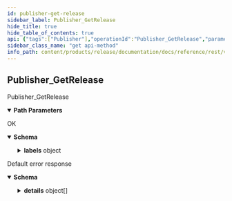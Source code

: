 ```yaml
---
id: publisher-get-release
sidebar_label: Publisher_GetRelease
hide_title: true
hide_table_of_contents: true
api: {"tags":["Publisher"],"operationId":"Publisher_GetRelease","parameters":[{"name":"user","in":"path","description":"The user id.","required":true,"schema":{"type":"string"}},{"name":"release","in":"path","description":"The release id.","required":true,"schema":{"type":"string"}}],"responses":{"200":{"description":"OK","content":{"application/json":{"schema":{"type":"object","properties":{"name":{"type":"string","description":"The release resource name."},"displayName":{"type":"string","description":"The human-readable display name of the release."},"description":{"type":"string","description":"The short description of the release."},"authoritativeRelease":{"type":"string","description":"The authoritative release is set only for sub-licensed releases that do not hold any publishing rights on the content being distributed. A common case where the release is to be considered non-authoritative is a translation released by third-parties. In such scenario the original author(s) is to be considered the only publishing authority over the content. If for any reason the authoritative release were to be unpublished or deleted from Animeshon all associated non-authoritative releases will be automatically hidden from public consumption and marked as suspended. Furthermore, there can only be one authoritative release per resource, which means that you can have unlimited non-authoritative releases for one resource but it must have exactly one authoritative release."},"resource":{"type":"string","description":"The resource being released."},"asset":{"type":"string","description":"The product included in the release."},"accessGroup":{"type":"string","description":"The group of users authorized to access the asset."},"visibility":{"enum":["VISIBILITY_UNSPECIFIED","PRIVATE","MEMBERSHIP","PUBLIC"],"type":"string","description":"The visibility of the resources included in the asset.","format":"enum"},"state":{"readOnly":true,"enum":["STATE_UNSPECIFIED","ACTIVE","SCHEDULED","DRAFT","SUSPENDED","DELETED"],"type":"string","description":"The current release state.","format":"enum"},"labels":{"type":"object","additionalProperties":{"type":"string"},"description":"The map of labels associated with the release."},"createTime":{"readOnly":true,"type":"string","description":"The timestamp at which the release was created.","format":"date-time"},"updateTime":{"readOnly":true,"type":"string","description":"The latest timestamp at which the release was updated.","format":"date-time"},"expireTime":{"readOnly":true,"type":"string","description":"The timestamp at which the release will expire.","format":"date-time"},"deleteTime":{"readOnly":true,"type":"string","description":"The timestamp at which the release was deleted.","format":"date-time"}}}}}},"default":{"description":"Default error response","content":{"application/json":{"schema":{"type":"object","properties":{"code":{"type":"integer","description":"The status code, which should be an enum value of [google.rpc.Code][google.rpc.Code].","format":"int32"},"message":{"type":"string","description":"A developer-facing error message, which should be in English. Any user-facing error message should be localized and sent in the [google.rpc.Status.details][google.rpc.Status.details] field, or localized by the client."},"details":{"type":"array","items":{"type":"object","properties":{"@type":{"type":"string","description":"The type of the serialized message."}},"additionalProperties":true,"description":"Contains an arbitrary serialized message along with a @type that describes the type of the serialized message."},"description":"A list of messages that carry the error details.  There is a common set of message types for APIs to use."}},"description":"The `Status` type defines a logical error model that is suitable for different programming environments, including REST APIs and RPC APIs. It is used by [gRPC](https://github.com/grpc). Each `Status` message contains three pieces of data: error code, error message, and error details. You can find out more about this error model and how to work with it in the [API Design Guide](https://cloud.google.com/apis/design/errors)."}}}}},"description":"Publisher_GetRelease","method":"get","path":"/v1alpha1/users/{user}/releases/{release}","servers":[{"url":"https://release.animeapis.com"}],"info":{"title":"animeshon.release","version":"v1alpha1"},"postman":{"name":"Publisher Get Release","description":{"type":"text/plain"},"url":{"path":["v1alpha1","users",":user","releases",":release"],"host":["{{baseUrl}}"],"query":[],"variable":[{"disabled":false,"description":{"content":"(Required) The user id.","type":"text/plain"},"type":"any","value":"","key":"user"},{"disabled":false,"description":{"content":"(Required) The release id.","type":"text/plain"},"type":"any","value":"","key":"release"}]},"header":[{"key":"Accept","value":"application/json"}],"method":"GET"}}
sidebar_class_name: "get api-method"
info_path: content/products/release/documentation/docs/reference/rest/v1alpha1/animeshon-release
---
```



## Publisher_GetRelease



Publisher_GetRelease

<details style={{"marginBottom":"1rem"}} data-collapsed={false} open={true}><summary style={{}}><strong>Path Parameters</strong></summary><div><ul><ParamsItem className={"paramsItem"} param={{"name":"user","in":"path","description":"The user id.","required":true,"schema":{"type":"string"}}}></ParamsItem><ParamsItem className={"paramsItem"} param={{"name":"release","in":"path","description":"The release id.","required":true,"schema":{"type":"string"}}}></ParamsItem></ul></div></details><div><ApiTabs><TabItem label={"200"} value={"200"}><div>

OK

</div><div><details style={{}} data-collapsed={false} open={true}><summary style={{"textAlign":"left"}}><strong>Schema</strong></summary><div style={{"textAlign":"left","marginLeft":"1rem"}}></div><ul style={{"marginLeft":"1rem"}}><SchemaItem collapsible={false} name={"name"} required={false} schemaDescription={"The release resource name."} schemaName={"string"} qualifierMessage={undefined}></SchemaItem><SchemaItem collapsible={false} name={"displayName"} required={false} schemaDescription={"The human-readable display name of the release."} schemaName={"string"} qualifierMessage={undefined}></SchemaItem><SchemaItem collapsible={false} name={"description"} required={false} schemaDescription={"The short description of the release."} schemaName={"string"} qualifierMessage={undefined}></SchemaItem><SchemaItem collapsible={false} name={"authoritativeRelease"} required={false} schemaDescription={"The authoritative release is set only for sub-licensed releases that do not hold any publishing rights on the content being distributed. A common case where the release is to be considered non-authoritative is a translation released by third-parties. In such scenario the original author(s) is to be considered the only publishing authority over the content. If for any reason the authoritative release were to be unpublished or deleted from Animeshon all associated non-authoritative releases will be automatically hidden from public consumption and marked as suspended. Furthermore, there can only be one authoritative release per resource, which means that you can have unlimited non-authoritative releases for one resource but it must have exactly one authoritative release."} schemaName={"string"} qualifierMessage={undefined}></SchemaItem><SchemaItem collapsible={false} name={"resource"} required={false} schemaDescription={"The resource being released."} schemaName={"string"} qualifierMessage={undefined}></SchemaItem><SchemaItem collapsible={false} name={"asset"} required={false} schemaDescription={"The product included in the release."} schemaName={"string"} qualifierMessage={undefined}></SchemaItem><SchemaItem collapsible={false} name={"accessGroup"} required={false} schemaDescription={"The group of users authorized to access the asset."} schemaName={"string"} qualifierMessage={undefined}></SchemaItem><SchemaItem collapsible={false} name={"visibility"} required={false} schemaDescription={"The visibility of the resources included in the asset."} schemaName={"enum"} qualifierMessage={"**Possible values:** [`VISIBILITY_UNSPECIFIED`, `PRIVATE`, `MEMBERSHIP`, `PUBLIC`]"}></SchemaItem><SchemaItem collapsible={false} name={"state"} required={false} schemaDescription={"The current release state."} schemaName={"enum"} qualifierMessage={"**Possible values:** [`STATE_UNSPECIFIED`, `ACTIVE`, `SCHEDULED`, `DRAFT`, `SUSPENDED`, `DELETED`]"}></SchemaItem><SchemaItem collapsible={true} className={"schemaItem"}><details style={{}}><summary style={{}}><strong>labels</strong><span style={{"opacity":"0.6"}}> object</span></summary><div style={{"marginLeft":"1rem"}}><div style={{"marginTop":".5rem","marginBottom":".5rem"}}>

The map of labels associated with the release.

</div></div></details></SchemaItem><SchemaItem collapsible={false} name={"createTime"} required={false} schemaDescription={"The timestamp at which the release was created."} schemaName={"date-time"} qualifierMessage={undefined}></SchemaItem><SchemaItem collapsible={false} name={"updateTime"} required={false} schemaDescription={"The latest timestamp at which the release was updated."} schemaName={"date-time"} qualifierMessage={undefined}></SchemaItem><SchemaItem collapsible={false} name={"expireTime"} required={false} schemaDescription={"The timestamp at which the release will expire."} schemaName={"date-time"} qualifierMessage={undefined}></SchemaItem><SchemaItem collapsible={false} name={"deleteTime"} required={false} schemaDescription={"The timestamp at which the release was deleted."} schemaName={"date-time"} qualifierMessage={undefined}></SchemaItem></ul></details></div></TabItem><TabItem label={"default"} value={"default"}><div>

Default error response

</div><div><details style={{}} data-collapsed={false} open={true}><summary style={{"textAlign":"left"}}><strong>Schema</strong></summary><div style={{"textAlign":"left","marginLeft":"1rem"}}></div><ul style={{"marginLeft":"1rem"}}><SchemaItem collapsible={false} name={"code"} required={false} schemaDescription={"The status code, which should be an enum value of [google.rpc.Code][google.rpc.Code]."} schemaName={"int32"} qualifierMessage={undefined}></SchemaItem><SchemaItem collapsible={false} name={"message"} required={false} schemaDescription={"A developer-facing error message, which should be in English. Any user-facing error message should be localized and sent in the [google.rpc.Status.details][google.rpc.Status.details] field, or localized by the client."} schemaName={"string"} qualifierMessage={undefined}></SchemaItem><SchemaItem collapsible={true} className={"schemaItem"}><details style={{}}><summary style={{}}><strong>details</strong><span style={{"opacity":"0.6"}}> object[]</span></summary><div style={{"marginLeft":"1rem"}}><div style={{"marginTop":".5rem","marginBottom":".5rem"}}>

A list of messages that carry the error details.  There is a common set of message types for APIs to use.

</div><ul><SchemaItem collapsible={false} name={"@type"} required={false} schemaDescription={"The type of the serialized message."} schemaName={"string"} qualifierMessage={undefined}></SchemaItem></ul></div></details></SchemaItem></ul></details></div></TabItem></ApiTabs></div>
      